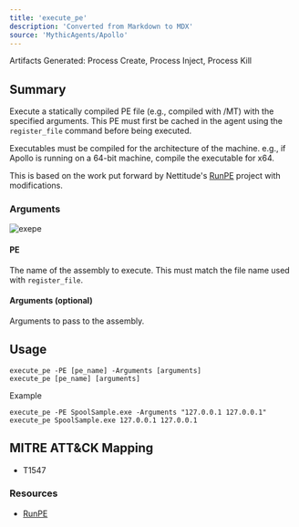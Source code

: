 ```yaml
---
title: 'execute_pe'
description: 'Converted from Markdown to MDX'
source: 'MythicAgents/Apollo'
---
```



<Note>
Artifacts Generated: Process Create, Process Inject, Process Kill
</Note>

## Summary

Execute a statically compiled PE file (e.g., compiled with /MT) with the specified arguments. This PE must first be cached in the agent using the `register_file` command before being executed.

<Note>
Executables must be compiled for the architecture of the machine. e.g., if Apollo is running on a 64-bit machine, compile the executable for x64.
</Note>

This is based on the work put forward by Nettitude's [RunPE](https://github.com/nettitude/RunPE) project with modifications.

### Arguments
![exepe](../images/execute_pe.png)

#### PE
The name of the assembly to execute. This must match the file name used with `register_file`. 

#### Arguments (optional)
Arguments to pass to the assembly.

## Usage
```
execute_pe -PE [pe_name] -Arguments [arguments]
execute_pe [pe_name] [arguments]
```

Example
```
execute_pe -PE SpoolSample.exe -Arguments "127.0.0.1 127.0.0.1"
execute_pe SpoolSample.exe 127.0.0.1 127.0.0.1
```


## MITRE ATT&CK Mapping

- T1547

### Resources
- [RunPE](https://github.com/nettitude/RunPE)
